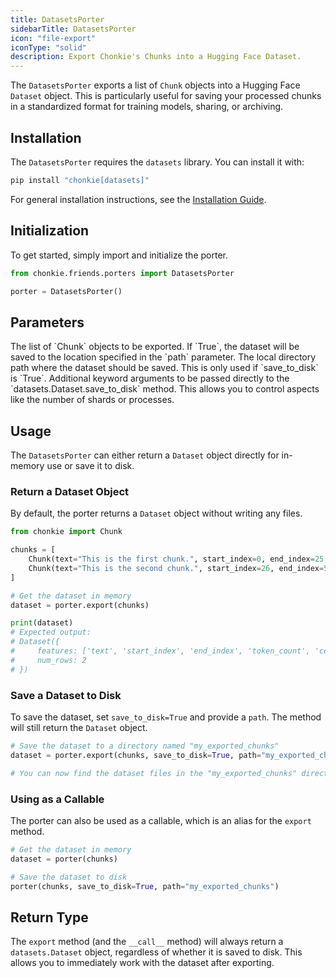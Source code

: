 ```yaml
---
title: DatasetsPorter
sidebarTitle: DatasetsPorter
icon: "file-export"
iconType: "solid"
description: Export Chonkie's Chunks into a Hugging Face Dataset.
---
```


The `DatasetsPorter` exports a list of `Chunk` objects into a Hugging Face `Dataset` object. This is particularly useful for saving your processed chunks in a standardized format for training models, sharing, or archiving.

## Installation

The `DatasetsPorter` requires the `datasets` library. You can install it with:

```bash
pip install "chonkie[datasets]"
```

<Info>For general installation instructions, see the [Installation Guide](/python-sdk/getting-started/installation).</Info>

## Initialization

To get started, simply import and initialize the porter.

```python
from chonkie.friends.porters import DatasetsPorter

porter = DatasetsPorter()
```

## Parameters

<ParamField path="chunks" type="list[Chunk]" required>
  The list of `Chunk` objects to be exported.
</ParamField>

<ParamField path="save_to_disk" type="bool" default="False">
  If `True`, the dataset will be saved to the location specified in the `path`
  parameter.
</ParamField>

<ParamField path="path" type="str" default="chunked_data">
  The local directory path where the dataset should be saved. This is only used
  if `save_to_disk` is `True`.
</ParamField>

<ParamField path="**kwargs" type="Any">
  Additional keyword arguments to be passed directly to the
  `datasets.Dataset.save_to_disk` method. This allows you to control aspects
  like the number of shards or processes.
</ParamField>

## Usage

The `DatasetsPorter` can either return a `Dataset` object directly for in-memory use or save it to disk.

### Return a Dataset Object

By default, the porter returns a `Dataset` object without writing any files.

```python
from chonkie import Chunk

chunks = [
    Chunk(text="This is the first chunk.", start_index=0, end_index=25, token_count=5),
    Chunk(text="This is the second chunk.", start_index=26, end_index=52, token_count=5),
]

# Get the dataset in memory
dataset = porter.export(chunks)

print(dataset)
# Expected output:
# Dataset({
#     features: ['text', 'start_index', 'end_index', 'token_count', 'context'],
#     num_rows: 2
# })
```

### Save a Dataset to Disk

To save the dataset, set `save_to_disk=True` and provide a `path`. The method will still return the `Dataset` object.

```python
# Save the dataset to a directory named "my_exported_chunks"
dataset = porter.export(chunks, save_to_disk=True, path="my_exported_chunks")

# You can now find the dataset files in the "my_exported_chunks" directory
```

### Using as a Callable

The porter can also be used as a callable, which is an alias for the `export` method.

```python
# Get the dataset in memory
dataset = porter(chunks)

# Save the dataset to disk
porter(chunks, save_to_disk=True, path="my_exported_chunks")
```

## Return Type

The `export` method (and the `__call__` method) will always return a `datasets.Dataset` object, regardless of whether it is saved to disk. This allows you to immediately work with the dataset after exporting.
